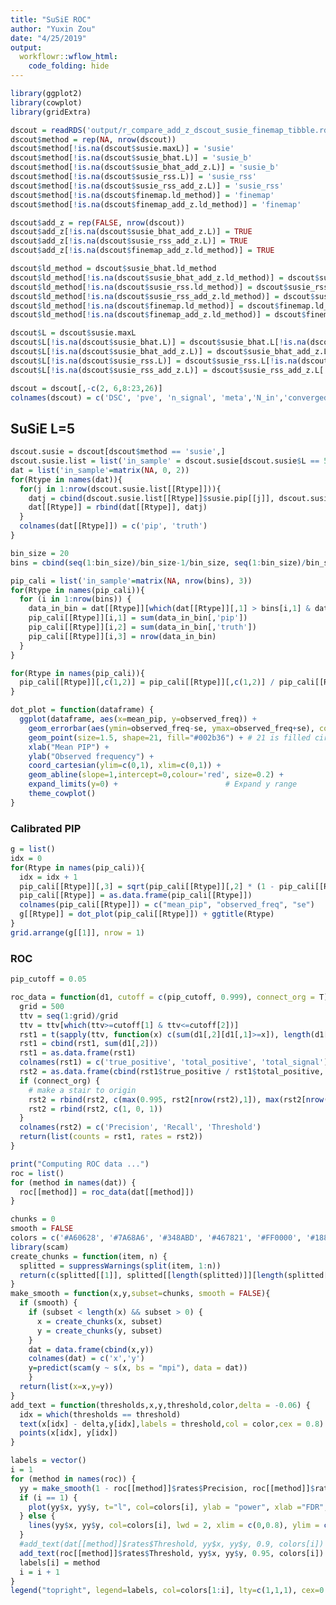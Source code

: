 ```yaml
---
title: "SuSiE ROC"
author: "Yuxin Zou"
date: "4/25/2019"
output: 
  workflowr::wflow_html:
    code_folding: hide
---
```


```r
library(ggplot2)
library(cowplot)
library(gridExtra)
```

```r
dscout = readRDS('output/r_compare_add_z_dscout_susie_finemap_tibble.rds')
dscout$method = rep(NA, nrow(dscout))
dscout$method[!is.na(dscout$susie.maxL)] = 'susie'
dscout$method[!is.na(dscout$susie_bhat.L)] = 'susie_b'
dscout$method[!is.na(dscout$susie_bhat_add_z.L)] = 'susie_b'
dscout$method[!is.na(dscout$susie_rss.L)] = 'susie_rss'
dscout$method[!is.na(dscout$susie_rss_add_z.L)] = 'susie_rss'
dscout$method[!is.na(dscout$finemap.ld_method)] = 'finemap'
dscout$method[!is.na(dscout$finemap_add_z.ld_method)] = 'finemap'

dscout$add_z = rep(FALSE, nrow(dscout))
dscout$add_z[!is.na(dscout$susie_bhat_add_z.L)] = TRUE
dscout$add_z[!is.na(dscout$susie_rss_add_z.L)] = TRUE
dscout$add_z[!is.na(dscout$finemap_add_z.ld_method)] = TRUE

dscout$ld_method = dscout$susie_bhat.ld_method
dscout$ld_method[!is.na(dscout$susie_bhat_add_z.ld_method)] = dscout$susie_bhat_add_z.ld_method[!is.na(dscout$susie_bhat_add_z.ld_method)]
dscout$ld_method[!is.na(dscout$susie_rss.ld_method)] = dscout$susie_rss.ld_method[!is.na(dscout$susie_rss.ld_method)]
dscout$ld_method[!is.na(dscout$susie_rss_add_z.ld_method)] = dscout$susie_rss_add_z.ld_method[!is.na(dscout$susie_rss_add_z.ld_method)]
dscout$ld_method[!is.na(dscout$finemap.ld_method)] = dscout$finemap.ld_method[!is.na(dscout$finemap.ld_method)]
dscout$ld_method[!is.na(dscout$finemap_add_z.ld_method)] = dscout$finemap_add_z.ld_method[!is.na(dscout$finemap_add_z.ld_method)]

dscout$L = dscout$susie.maxL
dscout$L[!is.na(dscout$susie_bhat.L)] = dscout$susie_bhat.L[!is.na(dscout$susie_bhat.L)]
dscout$L[!is.na(dscout$susie_bhat_add_z.L)] = dscout$susie_bhat_add_z.L[!is.na(dscout$susie_bhat_add_z.L)]
dscout$L[!is.na(dscout$susie_rss.L)] = dscout$susie_rss.L[!is.na(dscout$susie_rss.L)]
dscout$L[!is.na(dscout$susie_rss_add_z.L)] = dscout$susie_rss_add_z.L[!is.na(dscout$susie_rss_add_z.L)]

dscout = dscout[,-c(2, 6,8:23,26)]
colnames(dscout) = c('DSC', 'pve', 'n_signal', 'meta','N_in','converged','susie.pip', 'method', 'add_z', 'ld_method', 'L')
```

## SuSiE L=5

```r
dscout.susie = dscout[dscout$method == 'susie',]
dscout.susie.list = list('in_sample' = dscout.susie[dscout.susie$L == 5,])
dat = list('in_sample'=matrix(NA, 0, 2))
for(Rtype in names(dat)){
  for(j in 1:nrow(dscout.susie.list[[Rtype]])){
    datj = cbind(dscout.susie.list[[Rtype]]$susie.pip[[j]], dscout.susie.list[[Rtype]]$meta[[j]]$true_coef)
    dat[[Rtype]] = rbind(dat[[Rtype]], datj)
  }
  colnames(dat[[Rtype]]) = c('pip', 'truth')
}
```

```r
bin_size = 20
bins = cbind(seq(1:bin_size)/bin_size-1/bin_size, seq(1:bin_size)/bin_size)

pip_cali = list('in_sample'=matrix(NA, nrow(bins), 3))
for(Rtype in names(pip_cali)){
  for (i in 1:nrow(bins)) {
    data_in_bin = dat[[Rtype]][which(dat[[Rtype]][,1] > bins[i,1] & dat[[Rtype]][,1] < bins[i,2]),, drop=FALSE]
    pip_cali[[Rtype]][i,1] = sum(data_in_bin[,'pip'])
    pip_cali[[Rtype]][i,2] = sum(data_in_bin[,'truth'])
    pip_cali[[Rtype]][i,3] = nrow(data_in_bin)
  }
}

for(Rtype in names(pip_cali)){
  pip_cali[[Rtype]][,c(1,2)] = pip_cali[[Rtype]][,c(1,2)] / pip_cali[[Rtype]][,3]
}

```

```r
dot_plot = function(dataframe) {
  ggplot(dataframe, aes(x=mean_pip, y=observed_freq)) + 
    geom_errorbar(aes(ymin=observed_freq-se, ymax=observed_freq+se), colour="gray", size = 0.2, width=.01) + 
    geom_point(size=1.5, shape=21, fill="#002b36") + # 21 is filled circle 
    xlab("Mean PIP") +
    ylab("Observed frequency") +
    coord_cartesian(ylim=c(0,1), xlim=c(0,1)) +
    geom_abline(slope=1,intercept=0,colour='red', size=0.2) +
    expand_limits(y=0) +                        # Expand y range
    theme_cowplot()
}
```

### Calibrated PIP

```r
g = list()
idx = 0
for(Rtype in names(pip_cali)){
  idx = idx + 1
  pip_cali[[Rtype]][,3] = sqrt(pip_cali[[Rtype]][,2] * (1 - pip_cali[[Rtype]][,2]) / pip_cali[[Rtype]][,3]) * 2
  pip_cali[[Rtype]] = as.data.frame(pip_cali[[Rtype]])
  colnames(pip_cali[[Rtype]]) = c("mean_pip", "observed_freq", "se")
  g[[Rtype]] = dot_plot(pip_cali[[Rtype]]) + ggtitle(Rtype)
}
grid.arrange(g[[1]], nrow = 1)
```

### ROC
```r
pip_cutoff = 0.05

roc_data = function(d1, cutoff = c(pip_cutoff, 0.999), connect_org = T) {
  grid = 500
  ttv = seq(1:grid)/grid
  ttv = ttv[which(ttv>=cutoff[1] & ttv<=cutoff[2])]
  rst1 = t(sapply(ttv, function(x) c(sum(d1[,2][d1[,1]>=x]), length(d1[,2][d1[,1]>=x]))))
  rst1 = cbind(rst1, sum(d1[,2]))
  rst1 = as.data.frame(rst1)
  colnames(rst1) = c('true_positive', 'total_positive', 'total_signal')
  rst2 = as.data.frame(cbind(rst1$true_positive / rst1$total_positive, rst1$true_positive / rst1$total_signal,  ttv))
  if (connect_org) {
    # make a stair to origin
    rst2 = rbind(rst2, c(max(0.995, rst2[nrow(rst2),1]), max(rst2[nrow(rst2),2]-0.01, 0), rst2[nrow(rst2),3]))
    rst2 = rbind(rst2, c(1, 0, 1))
  }
  colnames(rst2) = c('Precision', 'Recall', 'Threshold')
  return(list(counts = rst1, rates = rst2))
}

print("Computing ROC data ...")
roc = list()
for (method in names(dat)) {
  roc[[method]] = roc_data(dat[[method]])
}
```

```r
chunks = 0
smooth = FALSE
colors = c('#A60628', '#7A68A6', '#348ABD', '#467821', '#FF0000', '#188487', '#E2A233','#A9A9A9', '#000000', '#FF00FF', '#FFD700', '#ADFF2F', '#00FFFF')
library(scam)
create_chunks = function(item, n) {
  splitted = suppressWarnings(split(item, 1:n))
  return(c(splitted[[1]], splitted[[length(splitted)]][length(splitted[[length(splitted)]])]))
}
make_smooth = function(x,y,subset=chunks, smooth = FALSE){
  if (smooth) {
    if (subset < length(x) && subset > 0) {
      x = create_chunks(x, subset)
      y = create_chunks(y, subset)
    }
    dat = data.frame(cbind(x,y))
    colnames(dat) = c('x','y')
    y=predict(scam(y ~ s(x, bs = "mpi"), data = dat))
    }
  return(list(x=x,y=y))
}
add_text = function(thresholds,x,y,threshold,color,delta = -0.06) {
  idx = which(thresholds == threshold)
  text(x[idx] - delta,y[idx],labels = threshold,col = color,cex = 0.8)
  points(x[idx], y[idx])
}
```

```r
labels = vector()
i = 1
for (method in names(roc)) {
  yy = make_smooth(1 - roc[[method]]$rates$Precision, roc[[method]]$rates$Recall)
  if (i == 1) {
    plot(yy$x, yy$y, t="l", col=colors[i], ylab = "power", xlab ="FDR", main = 'ROC', bty='l', lwd = 2, xlim = c(0,0.8), ylim = c(0,0.8))
  } else {
    lines(yy$x, yy$y, col=colors[i], lwd = 2, xlim = c(0,0.8), ylim = c(0,0.8))
  }
  #add_text(dat[[method]]$rates$Threshold, yy$x, yy$y, 0.9, colors[i])
  add_text(roc[[method]]$rates$Threshold, yy$x, yy$y, 0.95, colors[i])
  labels[i] = method
  i = i + 1
}
legend("topright", legend=labels, col=colors[1:i], lty=c(1,1,1), cex=0.8)
```
